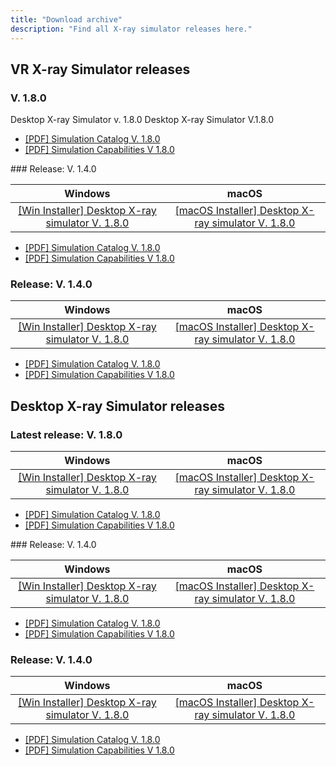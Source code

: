 ```yaml
---
title: "Download archive"
description: "Find all X-ray simulator releases here."
---
```


## VR X-ray Simulator releases

### V. 1.8.0

<CardGroup cols={2}>
  <Card title="V. 1.8.0 Windows Installer" icon="download" cta="Download now">
    Desktop X-ray Simulator v. 1.8.0
  </Card>
  <Card title="V. 1.8.0 macOS Installer" icon="download" cta="Donwload now">
    Desktop X-ray Simulator V.1.8.0
  </Card>
</CardGroup>

- [[PDF] Simulation Catalog V. 1.8.0](hello)
- [[PDF] Simulation Capabilities V 1.8.0](test)

<Accordion title="Older VR X-ray Simulator releases" description="List of older software versions" icon="box-archive">
  ### Release: V. 1.4.0

  | **Windows**                                              | **macOS**                                                  |
  | :------------------------------------------------------: | :--------------------------------------------------------: |
  | [[Win Installer] Desktop X-ray simulator V. 1.8.0](link) | [[macOS Installer] Desktop X-ray simulator V. 1.8.0](link) |

  - [[PDF] Simulation Catalog V. 1.8.0](hello)
  - [[PDF] Simulation Capabilities V 1.8.0](test)

  ### Release: V. 1.4.0

  | **Windows**                                              | **macOS**                                                  |
  | :------------------------------------------------------: | :--------------------------------------------------------: |
  | [[Win Installer] Desktop X-ray simulator V. 1.8.0](link) | [[macOS Installer] Desktop X-ray simulator V. 1.8.0](link) |

  - [[PDF] Simulation Catalog V. 1.8.0](hello)
  - [[PDF] Simulation Capabilities V 1.8.0](test)
</Accordion>

## Desktop X-ray Simulator releases

### Latest release: V. 1.8.0

| **Windows**                                              | **macOS**                                                  |
| :------------------------------------------------------: | :--------------------------------------------------------: |
| [[Win Installer] Desktop X-ray simulator V. 1.8.0](link) | [[macOS Installer] Desktop X-ray simulator V. 1.8.0](link) |

- [[PDF] Simulation Catalog V. 1.8.0](hello)
- [[PDF] Simulation Capabilities V 1.8.0](test)

<Accordion title="Older Desktop X-ray Simulator releases" description="List of older software versions" icon="box-archive">
  ### Release: V. 1.4.0

  | **Windows**                                              | **macOS**                                                  |
  | :------------------------------------------------------: | :--------------------------------------------------------: |
  | [[Win Installer] Desktop X-ray simulator V. 1.8.0](link) | [[macOS Installer] Desktop X-ray simulator V. 1.8.0](link) |

  - [[PDF] Simulation Catalog V. 1.8.0](hello)
  - [[PDF] Simulation Capabilities V 1.8.0](test)

  ### Release: V. 1.4.0

  | **Windows**                                              | **macOS**                                                  |
  | :------------------------------------------------------: | :--------------------------------------------------------: |
  | [[Win Installer] Desktop X-ray simulator V. 1.8.0](link) | [[macOS Installer] Desktop X-ray simulator V. 1.8.0](link) |

  - [[PDF] Simulation Catalog V. 1.8.0](hello)
  - [[PDF] Simulation Capabilities V 1.8.0](test)
</Accordion>
